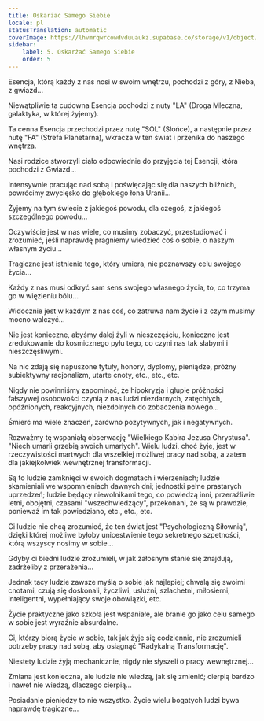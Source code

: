 ```yaml
---
title: Oskarżać Samego Siebie
locale: pl
statusTranslation: automatic
coverImage: https://lhvmrqwrcowdvduuaukz.supabase.co/storage/v1/object/public/strapi-uploads/small_cover-tratado-de-psicologia-revolucionaria.webp-5e15e1cec4e0ebebcde5d7fc7565d8fd.webp
sidebar:
    label: 5. Oskarżać Samego Siebie
    order: 5
---
```

Esencja, którą każdy z nas nosi w swoim wnętrzu, pochodzi z góry, z Nieba, z gwiazd...

Niewątpliwie ta cudowna Esencja pochodzi z nuty "LA" (Droga Mleczna, galaktyka, w której żyjemy).

Ta cenna Esencja przechodzi przez nutę "SOL" (Słońce), a następnie przez nutę "FA" (Strefa Planetarna), wkracza w ten świat i przenika do naszego wnętrza.

Nasi rodzice stworzyli ciało odpowiednie do przyjęcia tej Esencji, która pochodzi z Gwiazd...

Intensywnie pracując nad sobą i poświęcając się dla naszych bliźnich, powrócimy zwycięsko do głębokiego łona Uranii...

Żyjemy na tym świecie z jakiegoś powodu, dla czegoś, z jakiegoś szczególnego powodu...

Oczywiście jest w nas wiele, co musimy zobaczyć, przestudiować i zrozumieć, jeśli naprawdę pragniemy wiedzieć coś o sobie, o naszym własnym życiu...

Tragiczne jest istnienie tego, który umiera, nie poznawszy celu swojego życia...

Każdy z nas musi odkryć sam sens swojego własnego życia, to, co trzyma go w więzieniu bólu...

Widocznie jest w każdym z nas coś, co zatruwa nam życie i z czym musimy mocno walczyć...

Nie jest konieczne, abyśmy dalej żyli w nieszczęściu, konieczne jest zredukowanie do kosmicznego pyłu tego, co czyni nas tak słabymi i nieszczęśliwymi.

Na nic zdają się napuszone tytuły, honory, dyplomy, pieniądze, próżny subiektywny racjonalizm, utarte cnoty, etc., etc., etc.

Nigdy nie powinniśmy zapominać, że hipokryzja i głupie próżności fałszywej osobowości czynią z nas ludzi niezdarnych, zatęchłych, opóźnionych, reakcyjnych, niezdolnych do zobaczenia nowego...

Śmierć ma wiele znaczeń, zarówno pozytywnych, jak i negatywnych.

Rozważmy tę wspaniałą obserwację "Wielkiego Kabira Jezusa Chrystusa". "Niech umarli grzebią swoich umarłych". Wielu ludzi, choć żyje, jest w rzeczywistości martwych dla wszelkiej możliwej pracy nad sobą, a zatem dla jakiejkolwiek wewnętrznej transformacji.

Są to ludzie zamknięci w swoich dogmatach i wierzeniach; ludzie skamieniali we wspomnieniach dawnych dni; jednostki pełne prastarych uprzedzeń; ludzie będący niewolnikami tego, co powiedzą inni, przeraźliwie letni, obojętni, czasami "wszechwiedzący", przekonani, że są w prawdzie, ponieważ im tak powiedziano, etc., etc., etc.

Ci ludzie nie chcą zrozumieć, że ten świat jest "Psychologiczną Siłownią", dzięki której możliwe byłoby unicestwienie tego sekretnego szpetności, którą wszyscy nosimy w sobie...

Gdyby ci biedni ludzie zrozumieli, w jak żałosnym stanie się znajdują, zadrżeliby z przerażenia...

Jednak tacy ludzie zawsze myślą o sobie jak najlepiej; chwalą się swoimi cnotami, czują się doskonali, życzliwi, usłużni, szlachetni, miłosierni, inteligentni, wypełniający swoje obowiązki, etc.

Życie praktyczne jako szkoła jest wspaniałe, ale branie go jako celu samego w sobie jest wyraźnie absurdalne.

Ci, którzy biorą życie w sobie, tak jak żyje się codziennie, nie zrozumieli potrzeby pracy nad sobą, aby osiągnąć "Radykalną Transformację".

Niestety ludzie żyją mechanicznie, nigdy nie słyszeli o pracy wewnętrznej...

Zmiana jest konieczna, ale ludzie nie wiedzą, jak się zmienić; cierpią bardzo i nawet nie wiedzą, dlaczego cierpią...

Posiadanie pieniędzy to nie wszystko. Życie wielu bogatych ludzi bywa naprawdę tragiczne...

